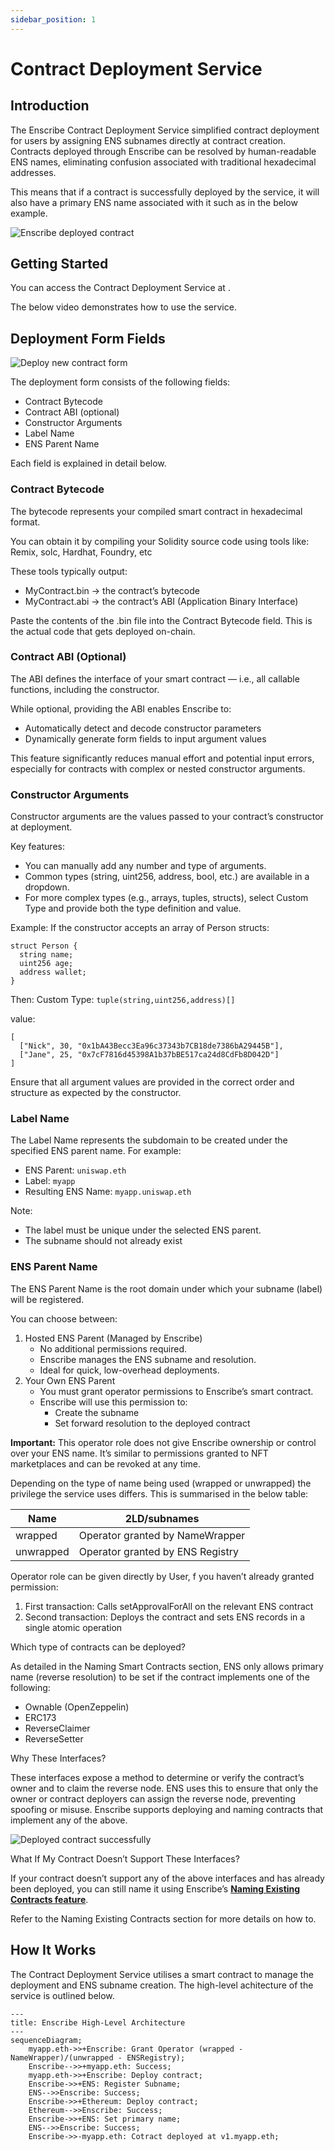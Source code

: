 ```yaml
---
sidebar_position: 1
---
```


# Contract Deployment Service

## Introduction

The Enscribe Contract Deployment Service simplified contract deployment for users by assigning ENS subnames directly at contract creation. Contracts deployed through Enscribe can be resolved by human-readable ENS names, eliminating confusion associated with traditional hexadecimal addresses.

This means that if a contract is successfully deployed by the service, it will also have a primary ENS name associated with it such as in the below example.

![Enscribe deployed contract](/img/deployed-contract-name.png)

## Getting Started


You can access the Contract Deployment Service at <AppUrl/>.

The below video demonstrates how to use the service.

<ReactPlayer controls url='https://www.youtube.com/watch?v=APqLhIJm5zs' />

## Deployment Form Fields

![Deploy new contract form](/img/deploy-form.png)

The deployment form consists of the following fields:

- Contract Bytecode
- Contract ABI (optional)
- Constructor Arguments
- Label Name
- ENS Parent Name

Each field is explained in detail below.

### Contract Bytecode

The bytecode represents your compiled smart contract in hexadecimal format.

You can obtain it by compiling your Solidity source code using tools like: Remix, solc, Hardhat, Foundry, etc

These tools typically output:
- MyContract.bin → the contract’s bytecode
- MyContract.abi → the contract’s ABI (Application Binary Interface)

Paste the contents of the .bin file into the Contract Bytecode field. This is the actual code that gets deployed on-chain.

### Contract ABI (Optional)

The ABI defines the interface of your smart contract — i.e., all callable functions, including the constructor.

While optional, providing the ABI enables Enscribe to:
- Automatically detect and decode constructor parameters
- Dynamically generate form fields to input argument values

This feature significantly reduces manual effort and potential input errors, especially for contracts with complex or nested constructor arguments.

### Constructor Arguments

Constructor arguments are the values passed to your contract’s constructor at deployment.

Key features:
- You can manually add any number and type of arguments.
- Common types (string, uint256, address, bool, etc.) are available in a dropdown.
- For more complex types (e.g., arrays, tuples, structs), select Custom Type and provide both the type definition and value.

Example: If the constructor accepts an array of Person structs:

```solidity
struct Person {
  string name;
  uint256 age;
  address wallet;
}
```

Then:
Custom Type:  `tuple(string,uint256,address)[]`

value: 

```
[
  ["Nick", 30, "0x1bA43Becc3Ea96c37343b7CB18de7386bA29445B"],
  ["Jane", 25, "0x7cF7816d45398A1b37bBE517ca24d8CdFb8D042D"]
]
```

Ensure that all argument values are provided in the correct order and structure as expected by the constructor.

### Label Name

The Label Name represents the subdomain to be created under the specified ENS parent name.
For example:
- ENS Parent: `uniswap.eth`
- Label: `myapp`
- Resulting ENS Name: `myapp.uniswap.eth`

Note:
- The label must be unique under the selected ENS parent.
- The subname should not already exist

### ENS Parent Name

The ENS Parent Name is the root domain under which your subname (label) will be registered.

You can choose between:

1. Hosted ENS Parent (Managed by Enscribe)
    - No additional permissions required.
    - Enscribe manages the ENS subname and resolution.
    - Ideal for quick, low-overhead deployments.
2. Your Own ENS Parent
    - You must grant operator permissions to Enscribe’s smart contract.
    - Enscribe will use this permission to:
        - Create the subname
        - Set forward resolution to the deployed contract

**Important:** This operator role does not give Enscribe ownership or control over your ENS name. It’s similar to permissions granted to NFT marketplaces and can be revoked at any time.

Depending on the type of name being used (wrapped or unwrapped) the privilege the service uses differs. This is summarised in the below table:


| Name      | 2LD/subnames                       |
| --------- | ---------------------------------- |
| wrapped   | Operator granted by NameWrapper    |
| unwrapped | Operator granted by ENS Registry   |

Operator role can be given directly by User, f you haven’t already granted permission:

1. First transaction: Calls setApprovalForAll on the relevant ENS contract
2. Second transaction: Deploys the contract and sets ENS records in a single atomic operation

Which type of contracts can be deployed?

As detailed in the Naming Smart Contracts section, ENS only allows primary name (reverse resolution) to be set if the contract implements one of the following:

- Ownable (OpenZeppelin)
- ERC173
- ReverseClaimer
- ReverseSetter

Why These Interfaces?

These interfaces expose a method to determine or verify the contract’s owner and to claim the reverse node. ENS uses this to ensure that only the owner or contract deployers can assign the reverse node, preventing spoofing or misuse.
Enscribe supports deploying and naming contracts that implement any of the above.

![Deployed contract successfully](/img/deploy-success.png)

What If My Contract Doesn’t Support These Interfaces?

If your contract doesn’t support any of the above interfaces and has already been deployed, you can still name it using Enscribe’s [**Naming Existing Contracts feature**](https://app.enscribe.xyz/nameContract).

Refer to the Naming Existing Contracts section for more details on how to.

## How It Works

The Contract Deployment Service utilises a smart contract to manage the deployment and ENS subname creation. The high-level achitecture of the service is outlined below.

```mermaid
---
title: Enscribe High-Level Architecture
---
sequenceDiagram;
    myapp.eth->>+Enscribe: Grant Operator (wrapped - NameWrapper)/(unwrapped - ENSRegistry);
    Enscribe-->>+myapp.eth: Success;
    myapp.eth->>+Enscribe: Deploy contract;
    Enscribe->>+ENS: Register Subname;
    ENS-->>Enscribe: Success;
    Enscribe->>+Ethereum: Deploy contract;
    Ethereum-->>Enscribe: Success;
    Enscribe->>+ENS: Set primary name;
    ENS-->>Enscribe: Success;
    Enscribe->>-myapp.eth: Cotract deployed at v1.myapp.eth;
```






